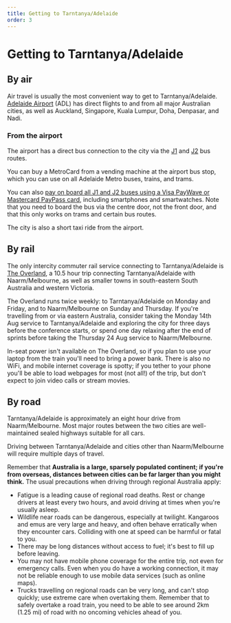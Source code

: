 ```yaml
---
title: Getting to Tarntanya/Adelaide
order: 3
---
```


# Getting to Tarntanya/Adelaide

## By air

Air travel is usually the most convenient way to get to Tarntanya/Adelaide. [Adelaide Airport](https://www.adelaideairport.com.au) (ADL) has direct flights to and from all major Australian cities, as well as Auckland, Singapore, Kuala Lumpur, Doha, Denpasar, and Nadi.

### From the airport

The airport has a direct bus connection to the city via the [J1](https://www.adelaidemetro.com.au/routes/j1) and [J2](https://www.adelaidemetro.com.au/routes/j2) bus routes.

You can buy a MetroCard from a vending machine at the airport bus stop, which you can use on all Adelaide Metro buses, trains, and trams.

You can also [pay on board all J1 and J2 buses using a Visa PayWave or Mastercard PayPass card](https://www.adelaidemetro.com.au/tickets-and-fares/tap-and-pay), including smartphones and smartwatches. Note that you need to board the bus via the centre door, not the front door, and that this only works on trams and certain bus routes.

The city is also a short taxi ride from the airport.

## By rail

The only intercity commuter rail service connecting to Tarntanya/Adelaide is [The Overland](https://www.journeybeyondrail.com.au/journeys/overland/), a 10.5 hour trip connecting Tarntanya/Adelaide with Naarm/Melbourne, as well as smaller towns in south-eastern South Australia and western Victoria.

The Overland runs twice weekly: to Tarntanya/Adelaide on Monday and Friday, and to Naarm/Melbourne on Sunday and Thursday. If you're travelling from or via eastern Australia, consider taking the Monday 14th Aug service to Tarntanya/Adelaide and exploring the city for three days before the conference starts, or spend one day relaxing after the end of sprints before taking the Thursday 24 Aug service to Naarm/Melbourne.

In-seat power isn't available on The Overland, so if you plan to use your laptop from the train you'll need to bring a power bank. There is also no WiFi, and mobile internet coverage is spotty; if you tether to your phone you'll be able to load webpages for most (not all!) of the trip, but don't expect to join video calls or stream movies.

## By road

Tarntanya/Adelaide is approximately an eight hour drive from Naarm/Melbourne. Most major routes between the two cities are well-maintained sealed highways suitable for all cars.

Driving between Tarntanya/Adelaide and cities other than Naarm/Melbourne will require multiple days of travel.

Remember that **Australia is a large, sparsely populated continent; if you're from overseas, distances between cities can be far larger than you might think.** The usual precautions when driving through regional Australia apply:

- Fatigue is a leading cause of regional road deaths. Rest or change drivers at least every two hours, and avoid driving at times when you're usually asleep.
- Wildlife near roads can be dangerous, especially at twilight. Kangaroos and emus are very large and heavy, and often behave erratically when they encounter cars. Colliding with one at speed can be harmful or fatal to you.
- There may be long distances without access to fuel; it's best to fill up before leaving.
- You may not have mobile phone coverage for the entire trip, not even for emergency calls. Even when you do have a working connection, it may not be reliable enough to use mobile data services (such as online maps).
- Trucks travelling on regional roads can be very long, and can't stop quickly; use extreme care when overtaking them. Remember that to safely overtake a road train, you need to be able to see around 2km (1.25 mi) of road with no oncoming vehicles ahead of you.
